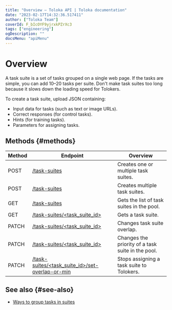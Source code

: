 ```yaml
---
title: "Overview — Toloka API | Toloka documentation"
date: "2023-02-17T14:32:36.517411"
author: ["Toloka Team"]
coverId: F_bIcOYF9yjrxkPZrXc3
tags: ["engineering"]
ogDescription: ""
docsMenu: "apiMenu"
---
```



# Overview

A task suite is a set of tasks grouped on a single web page. If the tasks are simple, you can add 10–20 tasks per suite. Don't make task suites too long because it slows down the loading speed for Tolokers.

To create a task suite, upload JSON containing:

- Input data for tasks (such as text or image URLs).
- Correct responses (for control tasks).
- Hints (for training tasks).
- Parameters for assigning tasks.

## Methods {#methods}

Method | Endpoint | Overview
----- | ----- | -----
POST | [/task-suites](/docs/api/create-task-suite) | Creates one or multiple task suites.
POST | [/task-suites](/docs/api/create-task-suite-batch) | Creates multiple task suites.
GET | [/task-suites](/docs/api/get-task-suite-list) | Gets the list of task suites in the pool.
GET | [/task-suites/<task_suite_id>](/docs/api/get-task-suite) | Gets a task suite.
PATCH | [/task-suites/<task_suite_id>](/docs/api/edit-overlap) | Changes task suite overlap.
PATCH | [/task-suites/<task_suite_id>](/docs/api/edit-order) | Changes the priority of a task suite in the pool.
PATCH | [/task-suites/<task_suite_id>/set-overlap-or-min](/docs/api/set-min-suite-overlap) | Stops assigning a task suite to Tolokers.

## See also {#see-also}

- [Ways to group tasks in suites](/docs/guide/distribute-tasks-by-pages)

<ContactGuideSupport/>
